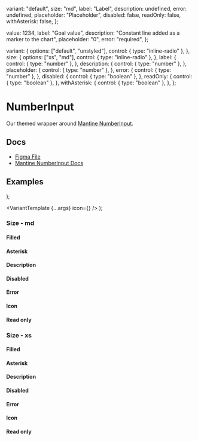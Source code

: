 
  variant: "default",
  size: "md",
  label: "Label",
  description: undefined,
  error: undefined,
  placeholder: "Placeholder",
  disabled: false,
  readOnly: false,
  withAsterisk: false,
};

  value: 1234,
  label: "Goal value",
  description: "Constant line added as a marker to the chart",
  placeholder: "0",
  error: "required",
};

  variant: {
    options: ["default", "unstyled"],
    control: { type: "inline-radio" },
  },
  size: {
    options: ["xs", "md"],
    control: { type: "inline-radio" },
  },
  label: {
    control: { type: "number" },
  },
  description: {
    control: { type: "number" },
  },
  placeholder: {
    control: { type: "number" },
  },
  error: {
    control: { type: "number" },
  },
  disabled: {
    control: { type: "boolean" },
  },
  readOnly: {
    control: { type: "boolean" },
  },
  withAsterisk: {
    control: { type: "boolean" },
  },
};

<Meta of={NumberInputStories} />

# NumberInput

Our themed wrapper around [Mantine NumberInput](https://v6.mantine.dev/core/number-input/).

## Docs

*   [Figma File](https://www.figma.com/file/YWyb541aUHtYXJVPzyYSbg/Input-%2F-Numbers?type=design\&node-id=1-96\&mode=design\&t=1bDfUrJc5alZmVpx-0)
*   [Mantine NumberInput Docs](https://v6.mantine.dev/core/number-input/)

## Examples


  <Stack>
    <NumberInput {...args} variant="default" />
    <NumberInput {...args} variant="unstyled" />
  </Stack>
);

  <VariantTemplate {...args} icon={<Icon name="int" />} />
);


<Canvas>
  <Story of={NumberInputStories.Default_} />
</Canvas>

### Size - md


<Canvas>
  <Story of={NumberInputStories.EmptyMd_} />
</Canvas>

#### Filled


<Canvas>
  <Story of={NumberInputStories.FilledMd_} />
</Canvas>

#### Asterisk


<Canvas>
  <Story of={NumberInputStories.AsteriskMd_} />
</Canvas>

#### Description


<Canvas>
  <Story of={NumberInputStories.DescriptionMd_} />
</Canvas>

#### Disabled


<Canvas>
  <Story of={NumberInputStories.DisabledMd_} />
</Canvas>

#### Error


<Canvas>
  <Story of={NumberInputStories.ErrorMd_} />
</Canvas>

#### Icon


<Canvas>
  <Story of={NumberInputStories.IconMd_} />
</Canvas>

#### Read only


<Canvas>
  <Story of={NumberInputStories.ReadOnlyMd_} />
</Canvas>

### Size - xs


<Canvas>
  <Story of={NumberInputStories.EmptyXs_} />
</Canvas>

#### Filled


<Canvas>
  <Story of={NumberInputStories.FilledXs_} />
</Canvas>

#### Asterisk


<Canvas>
  <Story of={NumberInputStories.AsteriskXs_} />
</Canvas>

#### Description


<Canvas>
  <Story of={NumberInputStories.DescriptionXs_} />
</Canvas>

#### Disabled


<Canvas>
  <Story of={NumberInputStories.DisabledXs_} />
</Canvas>

#### Error


<Canvas>
  <Story of={NumberInputStories.ErrorXs_} />
</Canvas>

#### Icon


<Canvas>
  <Story of={NumberInputStories.IconXs_} />
</Canvas>

#### Read only


<Canvas>
  <Story of={NumberInputStories.ReadOnlyXs_} />
</Canvas>
